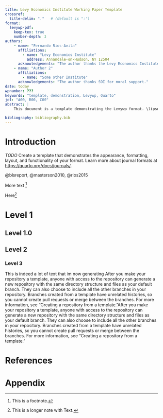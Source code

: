 ```yaml
---
title: Levy Economics Institute Working Paper Template
crossref:
  title-delim: "."   # (default is ":")
format:
  levywp-pdf:  
    keep-tex: true  
    number-depth: 3
authors:
    - name: "Fernando Rios-Avila"
      affiliations:
        - name: "Levy Economics Institute"
          address: Annandale-on-Hudson, NY 12504
      acknowledgements: "The author thanks the Levy Economics Institute for financial support."
    - name: "Author 2"
      affiliations:
        - name: "Some other Institute"          
      acknowledgements: "The author thanks SOI for moral support." 
date: today
wpnumber: ???
keywords: "template, demonstration, Levywp, Quarto"
jel: "A00, B00, C00"
abstract: |
    This document is a template demonstrating the Levywp format. \lipsum[1]

bibliography: bibliography.bib  
---
```





# Introduction {#sec-intro}

*TODO* Create a template that demonstrates the appearance, formatting, layout, and functionality of your format. Learn more about journal formats at <https://quarto.org/docs/journals/>.

@blsreport, @masterson2010, @rios2015


\lipsum[1-2]

More text ^[This is a footnote.]

\lipsum[1] Here[^3]

[^3]: This is a longer note with Text.\lipsum[1]



# Level 1

## Level 1.0

\lipsum[1-2]

## Level 2

\lipsum[1-2]

### Level 3


:::{#tbl-one tbl-pos=H}

\begin{table}
\centering
\begin{tabular}{|l|l|l|}
\hline
Header 1 & Header 2 & Header 3 \\ \hline
Cell 1   & Cell 2   & Cell 3   \\ \hline
Cell 4   & Cell 5   & Cell 6   \\ \hline
\end{tabular}
\end{table}

\textbf{Title here}

:::

\lipsum[1-2]

:::{#fig-one tbl-pos=H}

\begin{tikzpicture}
  \node[draw, circle] (A) at (0,0) {A};
  \node[draw, circle] (B) at (2,0) {B};
  \draw[->] (A) -- (B);
\end{tikzpicture}

\textbf{Title here}

:::


This is indeed a lot of text that im now generating  After you make your repository a template, anyone with access to the repository can generate a new repository with the same directory structure and files as your default branch. They can also choose to include all the other branches in your repository. Branches created from a template have unrelated histories, so you cannot create pull requests or merge between the branches. For more information, see "Creating a repository from a template."After you make your repository a template, anyone with access to the repository can generate a new repository with the same directory structure and files as your default branch. They can also choose to include all the other branches in your repository. Branches created from a template have unrelated histories, so you cannot create pull requests or merge between the branches. For more information, see "Creating a repository from a template."

# References

\singlespacing
:::{#refs}
:::

\onehalfspacing

# Appendix

\lipsum[1-2]
